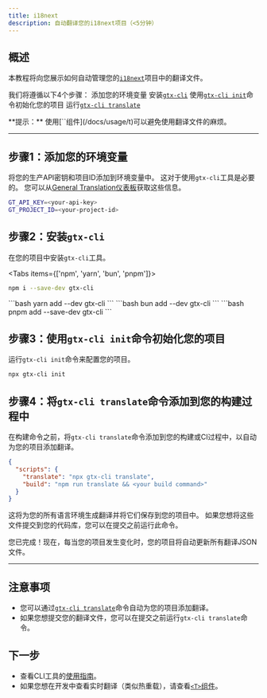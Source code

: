 ```yaml
---
title: i18next
description: 自动翻译您的i18next项目（<5分钟）
---
```


## 概述

本教程将向您展示如何自动管理您的[`i18next`](https://i18next.com/)项目中的翻译文件。


我们将遵循以下4个步骤：
<Steps>
  <Step>
    添加您的环境变量
  </Step>
  <Step>
    安装[`gtx-cli`](/docs/cli)
  </Step>
  <Step>
    使用[`gtx-cli init`](/docs/cli/init)命令初始化您的项目
  </Step>
  <Step>
    运行[`gtx-cli translate`](/docs/cli/translate#translate-json)
  </Step>
</Steps>

<Callout>
  **提示：**
  使用[`<T>`组件](/docs/usage/t)可以避免使用翻译文件的麻烦。
</Callout>

---

## 步骤1：添加您的环境变量

将您的生产API密钥和项目ID添加到环境变量中。
这对于使用`gtx-cli`工具是必要的。
您可以从[General Translation仪表板](https://generaltranslation.com/dashboard)获取这些信息。

```bash title=".env"
GT_API_KEY=<your-api-key>
GT_PROJECT_ID=<your-project-id>
```

## 步骤2：安装`gtx-cli`

在您的项目中安装`gtx-cli`工具。

<Tabs items={['npm', 'yarn', 'bun', 'pnpm']}>
  <Tab value="npm">
  ```bash 
  npm i --save-dev gtx-cli
  ``` 
  </Tab>
  <Tab value="yarn">
  ```bash 
  yarn add --dev gtx-cli
  ```
  </Tab>

  <Tab value="bun">
  ```bash 
  bun add --dev gtx-cli
  ```
  </Tab>
  <Tab value="pnpm">
  ```bash 
  pnpm add --save-dev gtx-cli
  ```
  </Tab>
</Tabs>

## 步骤3：使用`gtx-cli init`命令初始化您的项目

运行`gtx-cli init`命令来配置您的项目。

```bash
npx gtx-cli init
```

## 步骤4：将`gtx-cli translate`命令添加到您的构建过程中

在构建命令之前，将`gtx-cli translate`命令添加到您的构建或CI过程中，以自动为您的项目添加翻译。

```json title="package.json"
{
  "scripts": {
    "translate": "npx gtx-cli translate",
    "build": "npm run translate && <your build command>"
  }
}
```
这将为您的所有语言环境生成翻译并将它们保存到您的项目中。
如果您想将这些文件提交到您的代码库，您可以在提交之前运行此命令。


您已完成！现在，每当您的项目发生变化时，您的项目将自动更新所有翻译JSON文件。

---

## 注意事项
 * 您可以通过[`gtx-cli translate`](/docs/cli/translate#translate-json)命令自动为您的项目添加翻译。
 * 如果您想提交您的翻译文件，您可以在提交之前运行`gtx-cli translate`命令。

## 下一步
 * 查看CLI工具的[使用指南](/docs/cli/reference/usage)。
 * 如果您想在开发中查看实时翻译（类似热重载），请查看[`<T>`组件](/docs/usage/t)。